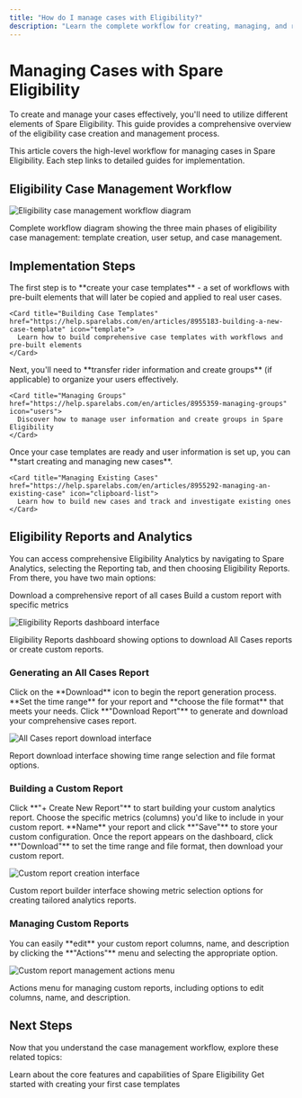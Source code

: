 ```yaml
---
title: "How do I manage cases with Eligibility?"
description: "Learn the complete workflow for creating, managing, and reporting on eligibility cases using Spare Eligibility's comprehensive case management system."
---
```


# Managing Cases with Spare Eligibility

To create and manage your cases effectively, you'll need to utilize different elements of Spare Eligibility. This guide provides a comprehensive overview of the eligibility case creation and management process.

<Note>
This article covers the high-level workflow for managing cases in Spare Eligibility. Each step links to detailed guides for implementation.
</Note>

## Eligibility Case Management Workflow

![Eligibility case management workflow diagram](/images/spare-eligibility/getting-started/case-management-workflow.png)

<Caption>
Complete workflow diagram showing the three main phases of eligibility case management: template creation, user setup, and case management.
</Caption>

## Implementation Steps

<Steps>
  <Step title="Create Case Templates">
    The first step is to **create your case templates** - a set of workflows with pre-built elements that will later be copied and applied to real user cases.
    
    <Card title="Building Case Templates" href="https://help.sparelabs.com/en/articles/8955183-building-a-new-case-template" icon="template">
      Learn how to build comprehensive case templates with workflows and pre-built elements
    </Card>
  </Step>

  <Step title="Set Up User Information and Groups">
    Next, you'll need to **transfer rider information and create groups** (if applicable) to organize your users effectively.
    
    <Card title="Managing Groups" href="https://help.sparelabs.com/en/articles/8955359-managing-groups" icon="users">
      Discover how to manage user information and create groups in Spare Eligibility
    </Card>
  </Step>

  <Step title="Create and Manage Cases">
    Once your case templates are ready and user information is set up, you can **start creating and managing new cases**.
    
    <Card title="Managing Existing Cases" href="https://help.sparelabs.com/en/articles/8955292-managing-an-existing-case" icon="clipboard-list">
      Learn how to build new cases and track and investigate existing ones
    </Card>
  </Step>
</Steps>

## Eligibility Reports and Analytics

You can access comprehensive Eligibility Analytics by navigating to Spare Analytics, selecting the Reporting tab, and then choosing Eligibility Reports. From there, you have two main options:

<CardGroup cols={2}>
  <Card title="All Cases Report" icon="download">
    Download a comprehensive report of all cases
  </Card>
  <Card title="Custom Report" icon="chart-bar">
    Build a custom report with specific metrics
  </Card>
</CardGroup>

![Eligibility Reports dashboard interface](/images/spare-eligibility/getting-started/eligibility-reports-dashboard.png)

<Caption>
Eligibility Reports dashboard showing options to download All Cases reports or create custom reports.
</Caption>

### Generating an All Cases Report

<Steps>
  <Step title="Access Download">
    Click on the **Download** icon to begin the report generation process.
  </Step>
  
  <Step title="Set Parameters">
    **Set the time range** for your report and **choose the file format** that meets your needs.
  </Step>
  
  <Step title="Download Report">
    Click **"Download Report"** to generate and download your comprehensive cases report.
  </Step>
</Steps>

![All Cases report download interface](/images/spare-eligibility/getting-started/all-cases-report-download.png)

<Caption>
Report download interface showing time range selection and file format options.
</Caption>

### Building a Custom Report

<Steps>
  <Step title="Create New Report">
    Click **"+ Create New Report"** to start building your custom analytics report.
  </Step>
  
  <Step title="Select Metrics">
    Choose the specific metrics (columns) you'd like to include in your custom report.
  </Step>
  
  <Step title="Configure Report">
    **Name** your report and click **"Save"** to store your custom configuration.
  </Step>
  
  <Step title="Download Custom Report">
    Once the report appears on the dashboard, click **"Download"** to set the time range and file format, then download your custom report.
  </Step>
</Steps>

![Custom report creation interface](/images/spare-eligibility/getting-started/custom-report-creation.png)

<Caption>
Custom report builder interface showing metric selection options for creating tailored analytics reports.
</Caption>

### Managing Custom Reports

<Tip>
You can easily **edit** your custom report columns, name, and description by clicking the **"Actions"** menu and selecting the appropriate option.
</Tip>

![Custom report management actions menu](/images/spare-eligibility/getting-started/custom-report-management-actions.png)

<Caption>
Actions menu for managing custom reports, including options to edit columns, name, and description.
</Caption>

## Next Steps

Now that you understand the case management workflow, explore these related topics:

<CardGroup cols={2}>
  <Card title="Spare Eligibility Overview" href="/help-center/spare-eligibility/spare-eligibility-getting-started/spare-eligibility-overview" icon="info-circle">
    Learn about the core features and capabilities of Spare Eligibility
  </Card>
  <Card title="Building Case Templates" href="https://help.sparelabs.com/en/articles/8955183-building-a-new-case-template" icon="template">
    Get started with creating your first case templates
  </Card>
</CardGroup>

